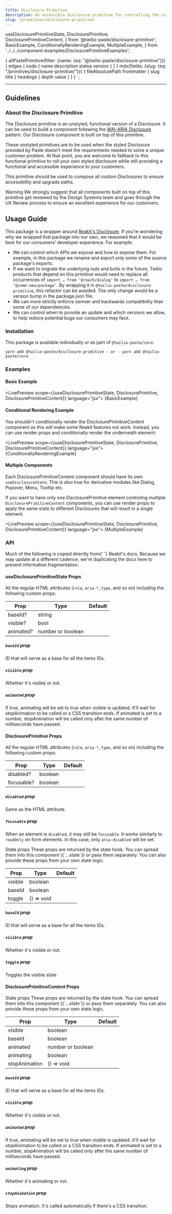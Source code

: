 ```yaml
---
title: Disclosure Primitive
description: An accessible disclosure primitive for controlling the visibility of a content section.
slug: /primitives/disclosure-primitive/
---
```


  useDisclosurePrimitiveState,
  DisclosurePrimitive,
  DisclosurePrimitiveContent,
} from '@twilio-paste/disclosure-primitive';
  BasicExample,
  ConditionallyRenderingExample,
  MultipleExample,
} from '../../../component-examples/DisclosurePrimitiveExamples';

  {
    allPastePrimitive(filter: {name: {eq: "@twilio-paste/disclosure-primitive"}}) {
      edges {
        node {
          name
          description
          status
          version
        }
      }
    }
    mdx(fields: {slug: {eq: "/primitives/disclosure-primitive/"}}) {
      fileAbsolutePath
      frontmatter {
        slug
        title
      }
      headings {
        depth
        value
      }
    }
  }
`;

<ComponentHeader
  name="Disclosure Primitive"
  categoryRoute={SidebarCategoryRoutes.PRIMITIVES}
  githubUrl="https://github.com/twilio-labs/paste/tree/main/packages/paste-core/primitives/disclosure"
  storybookUrl="https://twilio-labs.github.io/paste/?path=/story/primitives-disclosure"
  data={props.data.allPastePrimitive.edges}
/>

---

<contentwrapper>

<PageAside data={props.data.mdx} />

<content>

## Guidelines

### About the Disclosure Primitive

The Disclosure primitive is an unstyled, functional version of a Disclosure.
It can be used to build a component following the [WAI-ARIA Disclosure](https://www.w3.org/TR/wai-aria-practices/#disclosure)
pattern. Our Disclosure component is built on top of this primitive.

These unstyled primitives are to be used when the styled Disclosure provided by Paste
doesn’t meet the requirements needed to solve a unique customer problem. At that
point, you are welcome to fallback to this functional primitive to roll your own
styled disclosure while still providing a functional and accessible experience to
your customers.

This primitive should be used to compose all custom Disclosures to ensure
accessibility and upgrade paths.

<Callout variant="warning">
  <CalloutTitle>Warning</CalloutTitle>
  <CalloutText>
    We strongly suggest that all components built on top of this primitive get reviewed by the Design Systems team and
    goes through the UX Review process to ensure an excellent experience for our customers.
  </CalloutText>
</Callout>

## Usage Guide

This package is a wrapper around [Reakit's Disclosure](https://reakit.io/docs/menu/).
If you’re wondering why we wrapped that package into our own, we reasoned that
it would be best for our consumers’ developer experience. For example:

- We can control which APIs we expose and how to expose them. For example, in this package we rename
  and export only some of the source package's exports.
- If we want to migrate the underlying nuts and bolts in the future, Twilio products that
  depend on this primitive would need to replace all occurrences of `import … from ‘@reach/dialog’`
  to `import … from ‘@some-new/package’`. By wrapping it in `@twilio-paste/disclosure-primitive`,
  this refactor can be avoided. The only change would be a version bump in the package.json file.
- We can more strictly enforce semver and backwards compatibility than some of our dependencies.
- We can control when to provide an update and which versions we allow, to help reduce
  potential bugs our consumers may face.

### Installation

This package is available individually or as part of `@twilio-paste/core`.

```
yarn add @twilio-paste/disclosure-primitive - or - yarn add @twilio-paste/core
```

### Examples

#### Basic Example

<LivePreview scope={{useDisclosurePrimitiveState, DisclosurePrimitive, DisclosurePrimitiveContent}} language="jsx">
  {BasicExample}
</LivePreview>

#### Conditional Rendering Example

You shouldn't conditionally render the DisclosurePrimitiveContent component as
this will make some Reakit features not work. Instead, you can use render
props and conditionally render the underneath element:

<LivePreview scope={{useDisclosurePrimitiveState, DisclosurePrimitive, DisclosurePrimitiveContent}} language="jsx">
  {ConditionallyRenderingExample}
</LivePreview>

#### Multiple Components

Each DisclosurePrimitiveContent component should have its own `useDisclosureState`.
This is also true for derivative modules like Dialog, Popover, Menu, Tooltip etc.

If you want to have only one DisclosurePrimitive element controling multiple `DisclosurePrimitiveContent`
components, you can use render props to apply the same state to different
Disclosures that will result in a single element.

<LivePreview scope={{useDisclosurePrimitiveState, DisclosurePrimitive, DisclosurePrimitiveContent}} language="jsx">
  {MultipleExample}
</LivePreview>

### API

<Callout>
  <CalloutText>
    Much of the following is copied directly from{' '}
    <Anchor href="https://reakit.io/docs/disclosure/#props">Reakit's docs</Anchor>. Because we may update at a different
    cadence, we're duplicating the docs here to prevent information fragmentation.
  </CalloutText>
</Callout>

#### useDisclosurePrimitiveState Props

All the regular HTML attributes (`role`, `aria-*`, `type`, and so on) including the following custom props:

| Prop      | Type              | Default |
| --------- | ----------------- | ------- |
| baseId?   | string            |         |
| visible?  | bool              |         |
| animated? | number or boolean |         |

##### `baseId` prop

ID that will serve as a base for all the items IDs.

##### `visible` prop

Whether it's visible or not.

##### `animated` prop

If true, animating will be set to true when visible is updated. It'll wait
for stopAnimation to be called or a CSS transition ends. If animated is set
to a number, stopAnimation will be called only after the same number of
milliseconds have passed.

#### DisclosurePrimitive Props

All the regular HTML attributes (`role`, `aria-*`, `type`, and so on) including the following custom props:

| Prop       | Type    | Default |
| ---------- | ------- | ------- |
| disabled?  | boolean |         |
| focusable? | boolean |         |

##### `disabled` prop

Same as the HTML attribute.

##### `focusable` prop

When an element is `disabled`, it may still be `focusable`. It works
similarly to `readOnly` on form elements. In this case, only
`aria-disabled` will be set.

<Callout>
  <CalloutTitle>State props</CalloutTitle>
  <CalloutText>
    These props are returned by the state hook. You can spread them into this component ({`...state`}) or pass them
    separately. You can also provide these props from your own state logic.
  </CalloutText>
</Callout>

| Prop    | Type       | Default |
| ------- | ---------- | ------- |
| visible | boolean    |         |
| baseId  | boolean    |         |
| toggle  | () => void |         |

##### `baseId` prop

ID that will serve as a base for all the items IDs.

##### `visible` prop

Whether it's visible or not.

##### `toggle` prop

Toggles the visible state

#### DisclosurePrimitiveContent Props

<Callout>
  <CalloutTitle>State props</CalloutTitle>
  <CalloutText>
    These props are returned by the state hook. You can spread them into this component ({`...state`}) or pass them
    separately. You can also provide these props from your own state logic.
  </CalloutText>
</Callout>

| Prop          | Type              | Default |
| ------------- | ----------------- | ------- |
| visible       | boolean           |         |
| baseId        | boolean           |         |
| animated      | number or boolean |         |
| animating     | boolean           |         |
| stopAnimation | () => void        |         |

##### `baseId` prop

ID that will serve as a base for all the items IDs.

##### `visible` prop

Whether it's visible or not.

##### `animated` prop

If true, animating will be set to true when visible is updated. It'll wait
for stopAnimation to be called or a CSS transition ends. If animated is set
to a number, stopAnimation will be called only after the same number of
milliseconds have passed.

##### `animating` prop

Whether it's animating or not.

##### `stopAnimation` prop

Stops animation. It's called automatically if there's a CSS transition.

<ChangelogRevealer>
  <Changelog />
</ChangelogRevealer>

</content>

</contentwrapper>

